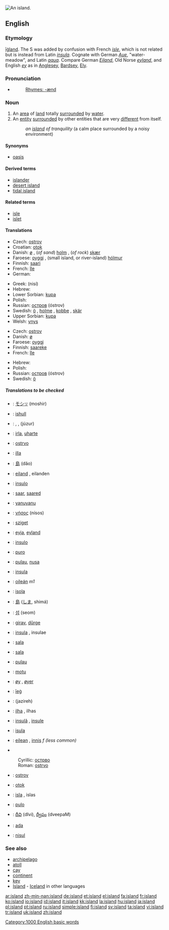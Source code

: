 [[Image:ParatutaeIsland.jpg|thumb|right|An island.]]
{{see|Island|Ísland|Island'}}
==English==

{{rank|directly|James|Greek|933|island|special|memory|proved}}

{{wikipedia}}

===Etymology===
{{OE.}} [[īġland]].  The S was added by confusion with French ''[[isle]]'', which is not related but is instead from Latin ''[[insula]]''.  Cognate with German ''[[Aue]]'', "water-meadow", and Latin ''[[aqua]]''.  Compare German ''[[Eiland]]'', Old Norse ''[[eyland]]'', and English ''[[ey]]'' as in [[Anglesey]], [[Bardsey]], [[Ely]].

===Pronunciation===
*{{audio|en-us-island.ogg|Audio (US)}}
*:[[Rhymes:English:-ænd|Rhymes: -ænd]]

===Noun===
{{en-noun}}

# An [[area]] of [[land]] totally [[surround]]ed by [[water]].
# An [[entity]] [[surround]]ed by other entities that are very [[different]] from itself.
#:''an [[island]] of tranquility'' (a calm place surrounded by a noisy environment)

====Synonyms====
*{{italbrac-colon|an entity surrounded by other very different entities}} [[oasis]]

====Derived terms====
* [[islander]]
* [[desert island]]
* [[tidal island]]

====Related terms====
* [[isle]]
* [[islet]]

====Translations====
{{trans-top|area of land surrounded by water}}
*Czech: [[ostrov]] {{m}}
*Croatian: [[otok]] {{m}}
*Danish: [[ø]] {{c}}, (''of sand'') [[holm]] {{c}}, (''of rock'') [[skær]] {{c}}
*Faroese: [[oyggj]] {{f}}, (small island, or river-island) [[hólmur]] {{m}}
*Finnish: [[saari]]
*French: [[île]] {{f}}
*German: {{t|de|Insel}} {{f}}
{{trans-mid}}
*Greek: {{t|el|νησί|n|}} (nisí)
*Hebrew: {{he-translation|אי|i|wv=אִי}} {{m}}
*Lower Sorbian: [[kupa]] {{f}}
*Polish: {{t|pl|wyspa}} {{f}}
*Russian: [[остров]] (óstrov) {{m}}
*Swedish: [[ö]] {{c}}, [[holme]] {{c}}, [[kobbe]] {{c}}, [[skär]] {{n}}
*Upper Sorbian: [[kupa]] {{f}}
*Welsh: [[ynys]] {{f}}
{{trans-bottom}}

{{trans-top|entity surrounded by other entities that are very different from itself}}
*Czech: [[ostrov]] {{m}}
*Danish: [[ø]] {{c}}
*Faroese: [[oyggj]] {{f}}
*Finnish: [[saareke]]
*French: [[île]] {{f}}
{{trans-mid}}
*Hebrew: {{he-translation|אי|i|wv=אִי}} {{m}}
*Polish: {{t|pl|wyspa}} {{f}}
*Russian: [[остров]] (óstrov) {{m}}
*Swedish: [[ö]] {{c}}
{{trans-bottom}}

=====Translations to be checked=====
{{checktrans}}
{{trans-top|translations to be checked}}
*{{ttbc|Ainu}}: [[モシリ|モシ<small>リ</small>]] (moshir)
*{{ttbc|Albanian}}: [[ishull]] {{m}}
*{{ttbc|Arabic}}: {{ARchar|[[جزيرة|جَزِيرَة]]}} {{unicode|(jazíːra)}} {{f}}, {{ARchar|[[جزائر|جَزَائِر]]}} {{unicode|(jazáː’ir)}} {{p}}, {{ARchar|[[جزر|جُزُر]]}} (júzur) {{p}}
*{{ttbc|Basque}}: [[irla]], [[uharte]]
*{{ttbc|Bosnian}}: [[ostrvo#Bosnian|ostrvo]] {{n}}
*{{ttbc|Catalan}}: [[illa]] {{f}}
*{{ttbc|Chinese}}: [[島]] (dǎo)
*{{ttbc|Dutch}}: [[eiland]] {{n}}, eilanden {{p}}
*{{ttbc|Esperanto}}: [[insulo]]
*{{ttbc|Estonian}}: [[saar]], [[saared]] {{p}}
*{{ttbc|Fijian}}: [[yanuyanu]]
*{{ttbc|Greek, Ancient}}: [[νήσος]] (nísos) {{f}}
*{{ttbc|Hungarian}}: [[sziget]]
*{{ttbc|Icelandic}}: [[eyja]], [[eyland]]
*{{ttbc|Ido}}: [[insulo]]
*{{ttbc|Ilocano}}: [[puro]]
*{{ttbc|Indonesian}}: [[pulau]], [[nusa]]
*{{ttbc|Interlingua}}: [[insula]]
*{{ttbc|Irish}}: [[oileán]] ''m1''
*{{ttbc|Italian}}: [[isola]] {{f}}
{{trans-mid}}
*{{ttbc|Japanese}}: [[島]] ([[しま]], shimá)
*{{ttbc|Korean}}: [[섬]] (seom)
*{{ttbc|Kurdish}}: [[girav]], [[dûrge]]
*{{ttbc|Latin}}: [[insula]] {{f}}, insulae {{p}}
*{{ttbc|Latvian}}: [[sala]] {{f}}
*{{ttbc|Lithuanian}}: [[sala]] {{f}}
*{{ttbc|Malay}}: [[pulau]]
*{{ttbc|Maori}}: [[motu]]
*{{ttbc|Norwegian}}: [[øy]] {{mf}}, [[øyer]] {{p}}
*{{ttbc|Old English}}: [[ieg|īeġ]] {{f}}
*{{ttbc|Persian}}: {{FAchar|[[جزیره|جَزِیرَه]]}} (jazireh)
*{{ttbc|Portuguese}}: [[ilha]] {{f}}, ilhas {{p}}
*{{ttbc|Romanian}}: [[insulã]] {{f}}, [[insule]] {{p}}
*{{ttbc|Sardinian}}: [[isula]] {{f}}
*{{ttbc|Scottish Gaelic}}: [[eilean]] {{m}}, [[innis]] ''f (less common)''
*{{ttbc|Serbian}}
:Cyrillic: [[острво#Serbian|острво]] {{n}}
:Roman: [[ostrvo#Serbian|ostrvo]] {{n}}
*{{ttbc|Slovak}}: [[ostrov]] {{m}}
*{{ttbc|Slovene}}: [[otok]] {{m}}
*{{ttbc|Spanish}}: [[isla]] {{f}}, islas {{p}}
*{{ttbc|Tagalog}}: [[pulo]]
*{{ttbc|Telugu}}: [[దీవి]] (dIvi), [[ద్వీపం]] (dveepaM)
*{{ttbc|Turkish}}: [[ada]]
*{{ttbc|Volapük}}: [[nisul]]
{{trans-bottom}}

===See also===
*[[archipelago]]
*[[atoll]]
*[[cay]]
*[[continent]]
*[[key]]
*[[Island]] - [[Iceland]] in other languages

[[Category:1000 English basic words]]

[[ar:island]]
[[zh-min-nan:island]]
[[de:island]]
[[et:island]]
[[el:island]]
[[fa:island]]
[[fr:island]]
[[ko:island]]
[[io:island]]
[[id:island]]
[[it:island]]
[[kk:island]]
[[la:island]]
[[hu:island]]
[[ja:island]]
[[pl:island]]
[[pt:island]]
[[ru:island]]
[[simple:island]]
[[fi:island]]
[[sv:island]]
[[ta:island]]
[[vi:island]]
[[tr:island]]
[[uk:island]]
[[zh:island]]